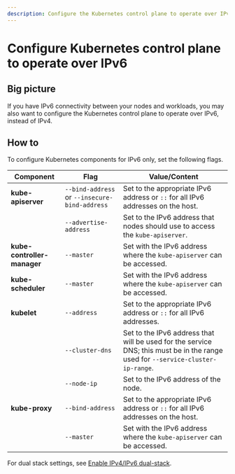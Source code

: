 ```yaml
---
description: Configure the Kubernetes control plane to operate over IPv6 for dual stack or IPv6 only.
---
```



# Configure Kubernetes control plane to operate over IPv6

## Big picture

If you have IPv6 connectivity between your nodes and workloads, you may also want to configure the Kubernetes control plane to operate over IPv6, instead of IPv4.

## How to

To configure Kubernetes components for IPv6 only, set the following flags.

| Component                   | **Flag**                                      | **Value/Content**                                                                                                               |
| --------------------------- | --------------------------------------------- | ------------------------------------------------------------------------------------------------------------------------------- |
| **kube-apiserver**          | `--bind-address` or `--insecure-bind-address` | Set to the appropriate IPv6 address or `::` for all IPv6 addresses on the host.                                                 |
|                             | `--advertise-address`                         | Set to the IPv6 address that nodes should use to access the `kube-apiserver`.                                                   |
| **kube-controller-manager** | `--master`                                    | Set with the IPv6 address where the `kube-apiserver` can be accessed.                                                           |
| **kube-scheduler**          | `--master`                                    | Set with the IPv6 address where the `kube-apiserver` can be accessed.                                                           |
| **kubelet**                 | `--address`                                   | Set to the appropriate IPv6 address or `::` for all IPv6 addresses.                                                             |
|                             | `--cluster-dns`                               | Set to the IPv6 address that will be used for the service DNS; this must be in the range used for `--service-cluster-ip-range`. |
|                             | `--node-ip`                                   | Set to the IPv6 address of the node.                                                                                            |
| **kube-proxy**              | `--bind-address`                              | Set to the appropriate IPv6 address or `::` for all IPv6 addresses on the host.                                                 |
|                             | `--master`                                    | Set with the IPv6 address where the `kube-apiserver` can be accessed.                                                           |

For dual stack settings, see [Enable IPv4/IPv6 dual-stack](https://kubernetes.io/docs/concepts/services-networking/dual-stack/#prerequisites).
